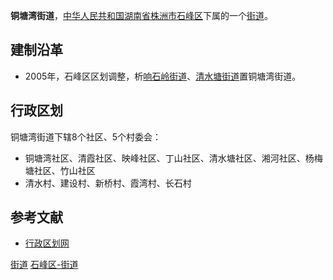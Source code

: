 {{中国乡级行政区<!---乡级行政区专用模板--->
|行政区全称 = 铜塘湾街道
|景观照片文件名 = 
|景观照片描述 = 
|位置图文件名 = 
|位置图描述 = 
|汉语拼音 = 
|通用拼音 = 
|上级行政区 = [[湖南省|湖南省]][[株洲市|株洲市]][[石峰区|石峰区]]
|行政区类别 = 街道
|行政区划代码 = 430204004
|建置时间 = 2005年
|政府驻地 = 铜塘湾
|地理坐标 = 
|毗邻 = 
|行政区划 = 13
|村委会 = 5
|居委会 = 8
|总面积 = 20.3平方公里
|户籍人口 = 4.1万
|户籍人口年份 = 2003
|常住人口 = 
|常住人口年份 = 
|人口密度 = 
|GDP = 
|GDP年份 = 
|邮政编码 = 412000　　
|电话区号 = 
|时区 = UTC+8（[[东八区|东八区]]）
|官方网站 = 
|网站名称 = 
}}
'''铜塘湾街道'''，[[中华人民共和国|中华人民共和国]][[湖南省|湖南省]][[株洲市|株洲市]][[石峰区|石峰区]]下属的一个[[街道|街道]]。

==建制沿革==
*2005年，石峰区区划调整，析[[响石岭街道|响石岭街道]]、[[清水塘街道|清水塘街道]]置铜塘湾街道。

==行政区划==
铜塘湾街道下辖8个社区、5个村委会：
*铜塘湾社区、清霞社区、映峰社区、丁山社区、清水塘社区、湘河社区、杨梅塘社区、竹山社区
*清水村、建设村、新桥村、霞湾村、长石村

==参考文献==
*[https://web.archive.org/web/20121114192031/http://www.xzqh.org/html/show.php?contentid=15776 行政区划网]

{{湖南小作品}}
{{株洲市石峰区行政区划}}

[[Category:石峰区行政区划|街道]]
[[Category:株洲乡镇|石峰区-街道]]